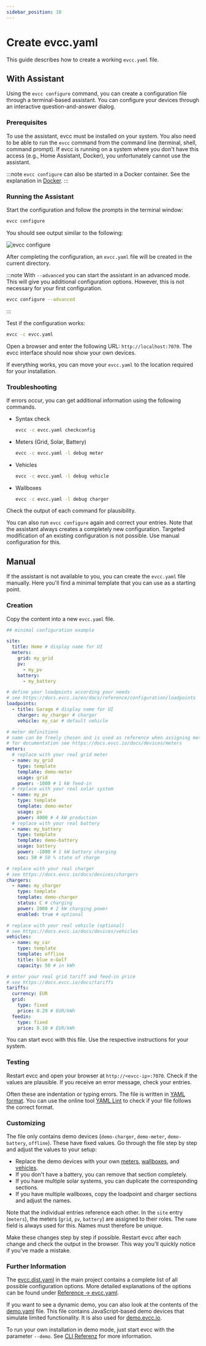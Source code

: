 ```yaml
---
sidebar_position: 10
---
```



# Create evcc.yaml

This guide describes how to create a working `evcc.yaml` file.

## With Assistant

Using the `evcc configure` command, you can create a configuration file through a terminal-based assistant.
You can configure your devices through an interactive question-and-answer dialog.

### Prerequisites

To use the assistant, evcc must be installed on your system.
You also need to be able to run the `evcc` command from the command line (terminal, shell, command prompt).
If evcc is running on a system where you don't have this access (e.g., Home Assistant, Docker), you unfortunately cannot use the assistant.

:::note
`evcc configure` can also be started in a Docker container.
See the explanation in [Docker](./docker).
:::

### Running the Assistant

Start the configuration and follow the prompts in the terminal window:

```sh
evcc configure
```

You should see output similar to the following:

![evcc configure](./screenshots/configure.webp)

After completing the configuration, an `evcc.yaml` file will be created in the current directory.

:::note
With `--advanced` you can start the assistant in an advanced mode.
This will give you additional configuration options.
However, this is not necessary for your first configuration.

```sh
evcc configure --advanced
```

:::

Test if the configuration works:

```sh
evcc -c evcc.yaml
```

Open a browser and enter the following URL: `http://localhost:7070`.
The evcc interface should now show your own devices.

If everything works, you can move your `evcc.yaml` to the location required for your installation.

### Troubleshooting

If errors occur, you can get additional information using the following commands.

- Syntax check

  ```sh
  evcc -c evcc.yaml checkconfig
  ```

- Meters (Grid, Solar, Battery)

  ```sh
  evcc -c evcc.yaml -l debug meter
  ```

- Vehicles

  ```sh
  evcc -c evcc.yaml -l debug vehicle
  ```

- Wallboxes

  ```sh
  evcc -c evcc.yaml -l debug charger
  ```

Check the output of each command for plausibility.

You can also run `evcc configure` again and correct your entries.
Note that the assistant always creates a completely new configuration.
Targeted modification of an existing configuration is not possible.
Use manual configuration for this.

## Manual

If the assistant is not available to you, you can create the `evcc.yaml` file manually.
Here you'll find a minimal template that you can use as a starting point.

### Creation

Copy the content into a new `evcc.yaml` file.

```yaml title="evcc.yaml"
## minimal configuration example

site:
  title: Home # display name for UI
  meters:
    grid: my_grid
    pv:
      - my_pv
    battery:
      - my_battery

# define your loadpoints according your needs
# see https://docs.evcc.io/en/docs/reference/configuration/loadpoints
loadpoints:
  - title: Garage # display name for UI
    charger: my_charger # charger
    vehicle: my_car # default vehicle

# meter definitions
# name can be freely chosen and is used as reference when assigning meters to site and loadpoints
# for documentation see https://docs.evcc.io/docs/devices/meters
meters:
  # replace with your real grid meter
  - name: my_grid
    type: template
    template: demo-meter
    usage: grid
    power: -1000 # 1 kW feed-in
  # replace with your real solar system
  - name: my_pv
    type: template
    template: demo-meter
    usage: pv
    power: 4000 # 4 kW production
  # replace with your real battery
  - name: my_battery
    type: template
    template: demo-battery
    usage: battery
    power: -1000 # 1 kW battery charging
    soc: 50 # 50 % state of charge

# replace with your real charger
# see https://docs.evcc.io/docs/devices/chargers
chargers:
  - name: my_charger
    type: template
    template: demo-charger
    status: C # charging
    power: 2000 # 2 kW charging power
    enabled: true # optional

# replace with your real vehicle (optional)
# see https://docs.evcc.io/docs/devices/vehicles
vehicles:
  - name: my_car
    type: template
    template: offline
    title: blue e-Golf
    capacity: 50 # in kWh

# enter your real grid tariff and feed-in price
# see https://docs.evcc.io/docs/tariffs
tariffs:
  currency: EUR
  grid:
    type: fixed
    price: 0.29 # EUR/kWh
  feedin:
    type: fixed
    price: 0.10 # EUR/kWh
```

You can start evcc with this file.
Use the respective instructions for your system.

### Testing

Restart evcc and open your browser at `http://<evcc-ip>:7070`.
Check if the values are plausible.
If you receive an error message, check your entries.

Often these are indentation or typing errors.
The file is written in [YAML format](https://wikipedia.org/wiki/YAML).
You can use the online tool [YAML Lint](https://www.yamllint.com/) to check if your file follows the correct format.

### Customizing

The file only contains demo devices (`demo-charger`, `demo-meter`, `demo-battery`, `offline`).
These have fixed values.
Go through the file step by step and adjust the values to your setup:

- Replace the demo devices with your own [meters](../devices/meters), [wallboxes](../devices/chargers), and [vehicles](../devices/vehicles).
- If you don't have a battery, you can remove that section completely.
- If you have multiple solar systems, you can duplicate the corresponding sections.
- If you have multiple wallboxes, copy the loadpoint and charger sections and adjust the names.

Note that the individual entries reference each other.
In the `site` entry (`meters`), the meters (`grid`, `pv`, `battery`) are assigned to their roles.
The `name` field is always used for this.
Names must therefore be unique.

Make these changes step by step if possible.
Restart evcc after each change and check the output in the browser.
This way you'll quickly notice if you've made a mistake.

### Further Information

The [evcc.dist.yaml](https://github.com/evcc-io/evcc/blob/master/evcc.dist.yaml) in the main project contains a complete list of all possible configuration options.
More detailed explanations of the options can be found under [Reference → evcc.yaml](../reference/configuration).

If you want to see a dynamic demo, you can also look at the contents of the [demo.yaml](https://github.com/evcc-io/evcc/blob/master/cmd/demo.yaml) file.
This file contains JavaScript-based demo devices that simulate limited functionality.
It is also used for [demo.evcc.io](https://demo.evcc.io).

To run your own installation in demo mode, just start evcc with the parameter `--demo`.
See [CLI Referenz](/docs/reference/cli/evcc) for more information.
